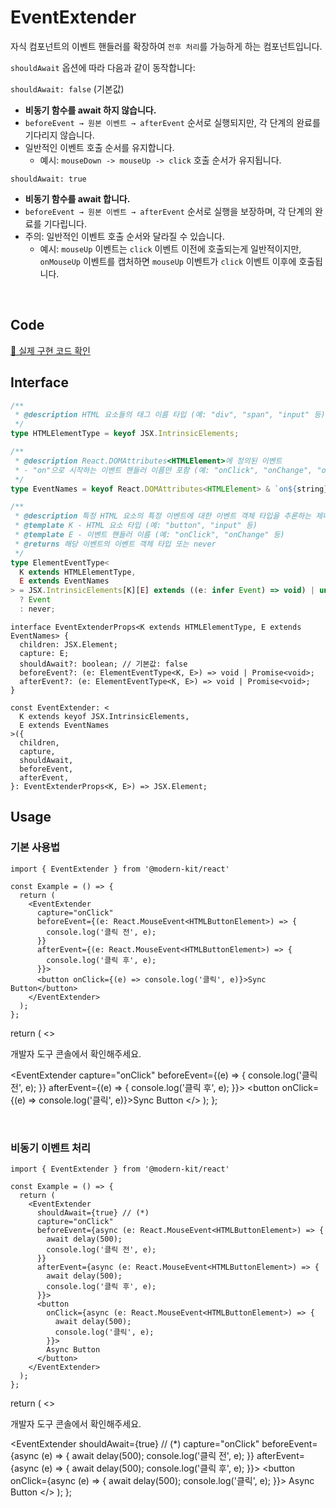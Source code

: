 
# EventExtender

자식 컴포넌트의 이벤트 핸들러를 확장하여 `전후 처리`를 가능하게 하는 컴포넌트입니다.

`shouldAwait` 옵션에 따라 다음과 같이 동작합니다:

`shouldAwait: false` (기본값)
- **비동기 함수를 await 하지 않습니다.**
- `beforeEvent → 원본 이벤트 → afterEvent` 순서로 실행되지만, 각 단계의 완료를 기다리지 않습니다.
- 일반적인 이벤트 호출 순서를 유지합니다.
  - 예시: `mouseDown -> mouseUp -> click` 호출 순서가 유지됩니다.

`shouldAwait: true`
- **비동기 함수를 await 합니다.**
- `beforeEvent → 원본 이벤트 → afterEvent` 순서로 실행을 보장하며, 각 단계의 완료를 기다립니다.
- 주의: 일반적인 이벤트 호출 순서와 달라질 수 있습니다.
  - 예시: `mouseUp` 이벤트는 `click` 이벤트 이전에 호출되는게 일반적이지만, `onMouseUp` 이벤트를 캡처하면 `mouseUp` 이벤트가 `click` 이벤트 이후에 호출됩니다.

<br />

## Code
[🔗 실제 구현 코드 확인](https://github.com/modern-agile-team/modern-kit/blob/main/packages/react/src/components/EventExtender/index.tsx)

## Interface
```ts title="typescript"
/**
 * @description HTML 요소들의 태그 이름 타입 (예: "div", "span", "input" 등)
 */
type HTMLElementType = keyof JSX.IntrinsicElements;

/**
 * @description React.DOMAttributes<HTMLElement>에 정의된 이벤트
 * - "on"으로 시작하는 이벤트 핸들러 이름만 포함 (예: "onClick", "onChange", "onSubmit" 등)
 */
type EventNames = keyof React.DOMAttributes<HTMLElement> & `on${string}`;

/**
 * @description 특정 HTML 요소의 특정 이벤트에 대한 이벤트 객체 타입을 추론하는 제네릭 타입
 * @template K - HTML 요소 타입 (예: "button", "input" 등)
 * @template E - 이벤트 핸들러 이름 (예: "onClick", "onChange" 등)
 * @returns 해당 이벤트의 이벤트 객체 타입 또는 never
 */
type ElementEventType<
  K extends HTMLElementType,
  E extends EventNames
> = JSX.IntrinsicElements[K][E] extends ((e: infer Event) => void) | undefined
  ? Event
  : never;
```
```tsx title="typescript"
interface EventExtenderProps<K extends HTMLElementType, E extends EventNames> {
  children: JSX.Element;
  capture: E;
  shouldAwait?: boolean; // 기본값: false
  beforeEvent?: (e: ElementEventType<K, E>) => void | Promise<void>;
  afterEvent?: (e: ElementEventType<K, E>) => void | Promise<void>;
}

const EventExtender: <
  K extends keyof JSX.IntrinsicElements,
  E extends EventNames
>({
  children,
  capture,
  shouldAwait,
  beforeEvent,
  afterEvent,
}: EventExtenderProps<K, E>) => JSX.Element;
```

## Usage
### 기본 사용법
```tsx title="typescript"
import { EventExtender } from '@modern-kit/react'

const Example = () => {
  return (
    <EventExtender
      capture="onClick"
      beforeEvent={(e: React.MouseEvent<HTMLButtonElement>) => {
        console.log('클릭 전', e);
      }}
      afterEvent={(e: React.MouseEvent<HTMLButtonElement>) => {
        console.log('클릭 후', e);
      }}>
      <button onClick={(e) => console.log('클릭', e)}>Sync Button</button>
    </EventExtender>
  );
};
```

  return (
    <>
      <p>개발자 도구 콘솔에서 확인해주세요.</p>
      <EventExtender
        capture="onClick"
        beforeEvent={(e) => {
          console.log('클릭 전', e);
        }}
        afterEvent={(e) => {
          console.log('클릭 후', e);
        }}>
        <button onClick={(e) => console.log('클릭', e)}>Sync Button</button>
      </EventExtender>
    </>
  );
};

<SyncExample />

<br />

### 비동기 이벤트 처리
```tsx title="typescript"
import { EventExtender } from '@modern-kit/react'

const Example = () => {
  return (
    <EventExtender
      shouldAwait={true} // (*)
      capture="onClick"
      beforeEvent={async (e: React.MouseEvent<HTMLButtonElement>) => {
        await delay(500);
        console.log('클릭 전', e);
      }}
      afterEvent={async (e: React.MouseEvent<HTMLButtonElement>) => {
        await delay(500);
        console.log('클릭 후', e);
      }}>
      <button
        onClick={async (e: React.MouseEvent<HTMLButtonElement>) => {
          await delay(500);
          console.log('클릭', e);
        }}>
        Async Button
      </button>
    </EventExtender>
  );
};
```

  return (
    <>
      <p>개발자 도구 콘솔에서 확인해주세요.</p>
      <EventExtender
        shouldAwait={true} // (*)
        capture="onClick"
        beforeEvent={async (e) => {
          await delay(500);
          console.log('클릭 전', e);
        }}
        afterEvent={async (e) => {
          await delay(500);
          console.log('클릭 후', e);
        }}>
        <button
          onClick={async (e) => {
            await delay(500);
            console.log('클릭', e);
          }}>
          Async Button
        </button>
      </EventExtender>
    </>
  );
};

<AsyncExample />


